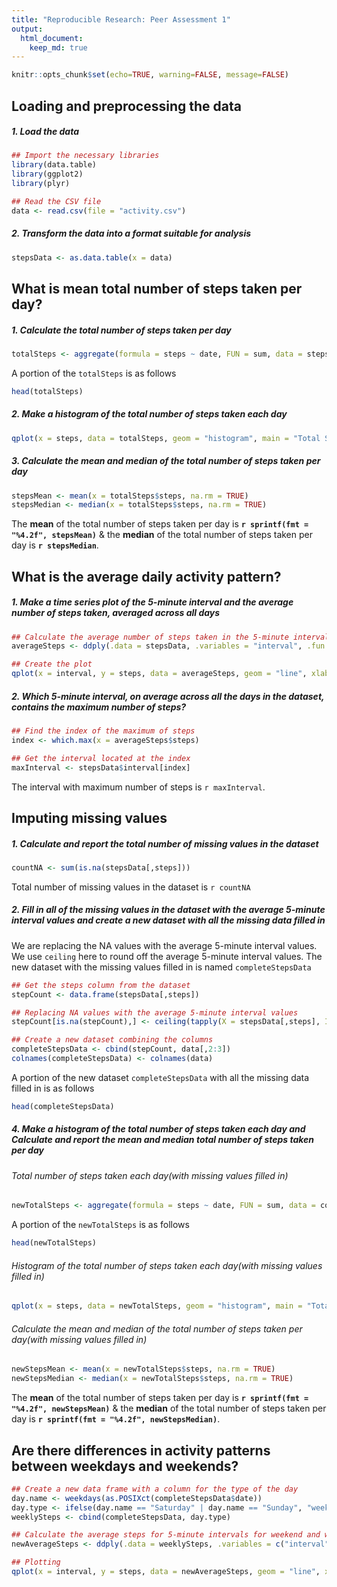 ```yaml
---
title: "Reproducible Research: Peer Assessment 1"
output:
  html_document:
    keep_md: true
---
```


```r
knitr::opts_chunk$set(echo=TRUE, warning=FALSE, message=FALSE)
```

## Loading and preprocessing the data

##### 1. Load the data

```r
## Import the necessary libraries
library(data.table)
library(ggplot2)
library(plyr)

## Read the CSV file
data <- read.csv(file = "activity.csv")
```

##### 2. Transform the data into a format suitable for analysis

```r
stepsData <- as.data.table(x = data)
```

## What is mean total number of steps taken per day?

##### 1. Calculate the total number of steps taken per day

```r
totalSteps <- aggregate(formula = steps ~ date, FUN = sum, data = stepsData)
```

A portion of the `totalSteps` is as follows

```r
head(totalSteps)
```
##### 2. Make a histogram of the total number of steps taken each day

```r
qplot(x = steps, data = totalSteps, geom = "histogram", main = "Total Steps Per Day")
```

##### 3. Calculate the mean and median of the total number of steps taken per day

```r
stepsMean <- mean(x = totalSteps$steps, na.rm = TRUE)
stepsMedian <- median(x = totalSteps$steps, na.rm = TRUE)
```

The **mean** of the total number of steps taken per day is **`r sprintf(fmt = "%4.2f", stepsMean)`** & the **median** of the total number of steps taken per day is **`r stepsMedian`**.

## What is the average daily activity pattern?

##### 1. Make a time series plot of the 5-minute interval and the average number of steps taken, averaged across all days

```r
## Calculate the average number of steps taken in the 5-minute interval
averageSteps <- ddply(.data = stepsData, .variables = "interval", .fun = summarise, steps = mean(steps, na.rm = TRUE))

## Create the plot
qplot(x = interval, y = steps, data = averageSteps, geom = "line", xlab = "5-Minute Interval(HHMM)", ylab = "Average Number of Steps", main = "Time Series of Avg. Steps Against 5-Minute Interval")
```

##### 2. Which 5-minute interval, on average across all the days in the dataset, contains the maximum number of steps?

```r
## Find the index of the maximum of steps
index <- which.max(x = averageSteps$steps)

## Get the interval located at the index
maxInterval <- stepsData$interval[index]
```

The interval with maximum number of steps is `r maxInterval`.

## Imputing missing values

##### 1. Calculate and report the total number of missing values in the dataset

```r
countNA <- sum(is.na(stepsData[,steps]))
```

Total number of missing values in the dataset is `r countNA`

##### 2.  Fill in all of the missing values in the dataset with the average 5-minute interval values and create a new dataset with all the missing data filled in

We are replacing the NA values with the average 5-minute interval values. We use `ceiling` here to round off the average 5-minute interval values. The new dataset with the missing values filled in is named `completeStepsData`

```r
## Get the steps column from the dataset
stepCount <- data.frame(stepsData[,steps])

## Replacing NA values with the average 5-minute interval values
stepCount[is.na(stepCount),] <- ceiling(tapply(X = stepsData[,steps], INDEX = stepsData[,interval], FUN = mean, na.rm = TRUE))

## Create a new dataset combining the columns
completeStepsData <- cbind(stepCount, data[,2:3])
colnames(completeStepsData) <- colnames(data)
```

A portion of the new dataset `completeStepsData` with all the missing data filled in is as follows

```r
head(completeStepsData)
```

##### 4. Make a histogram of the total number of steps taken each day and Calculate and report the mean and median total number of steps taken per day

###### Total number of steps taken each day(with  missing values filled in)

```r
newTotalSteps <- aggregate(formula = steps ~ date, FUN = sum, data = completeStepsData)
```

A portion of the `newTotalSteps` is as follows

```r
head(newTotalSteps)
```

###### Histogram of the total number of steps taken each day(with  missing values filled in)

```r
qplot(x = steps, data = newTotalSteps, geom = "histogram", main = "Total Steps Per Day With Missing Data Filled In")
```

###### Calculate the mean and median of the total number of steps taken per day(with  missing values filled in)

```r
newStepsMean <- mean(x = newTotalSteps$steps, na.rm = TRUE)
newStepsMedian <- median(x = newTotalSteps$steps, na.rm = TRUE)
```

The **mean** of the total number of steps taken per day is **`r sprintf(fmt = "%4.2f", newStepsMean)`** & the **median** of the total number of steps taken per day is **`r sprintf(fmt = "%4.2f", newStepsMedian)`**.

## Are there differences in activity patterns between weekdays and weekends?

```r
## Create a new data frame with a column for the type of the day
day.name <- weekdays(as.POSIXct(completeStepsData$date))
day.type <- ifelse(day.name == "Saturday" | day.name == "Sunday", "weekend", "weekday" )
weeklySteps <- cbind(completeStepsData, day.type)

## Calculate the average steps for 5-minute intervals for weekend and weekday
newAverageSteps <- ddply(.data = weeklySteps, .variables = c("interval", "day.type"), .fun = summarise, steps = mean(steps))

## Plotting
qplot(x = interval, y = steps, data = newAverageSteps, geom = "line", xlab = "5-Minute Interval(HHMM)", ylab = "Average Number of Steps", main = "Time Series of Avg. Steps Against 5-Minute Interval", facets = day.type ~ .)
```
